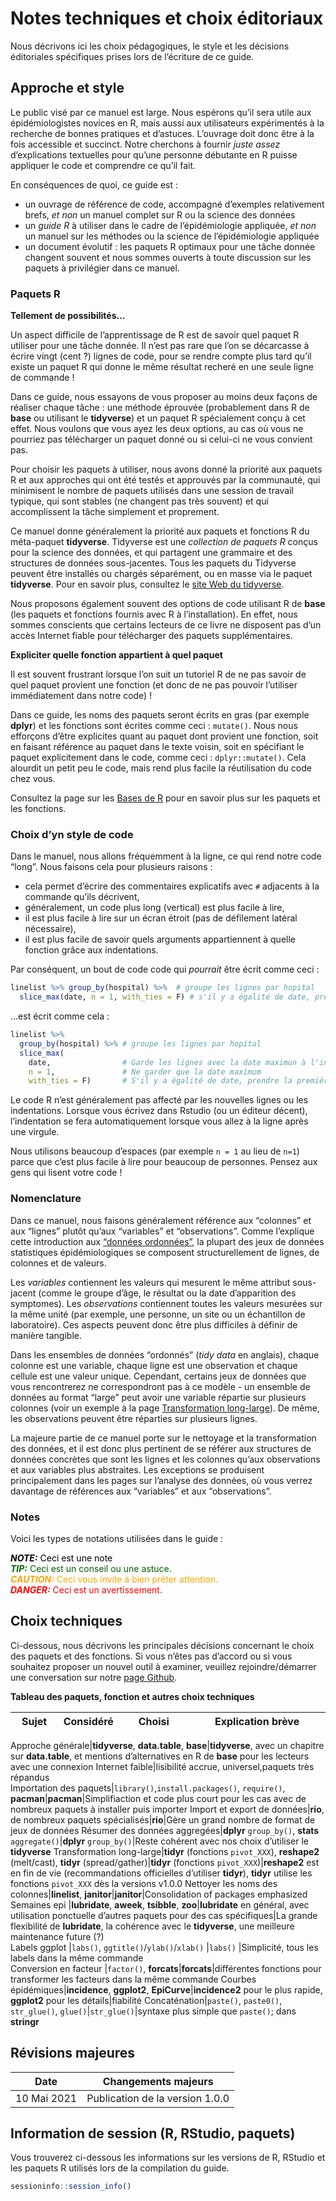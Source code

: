 # Notes techniques et choix éditoriaux { }

Nous décrivons ici les choix pédagogiques, le style et les décisions éditoriales spécifiques prises lors de l'écriture de ce guide.  


## Approche et style

Le public visé par ce manuel est large. Nous espérons qu'il sera utile aux épidémiologistes novices en R, mais aussi aux utilisateurs expérimentés à la recherche de bonnes pratiques et d'astuces. L'ouvrage doit donc être à la fois accessible et succinct. Notre cherchons à fournir *juste assez* d'explications textuelles pour qu'une personne débutante en R puisse appliquer le code et comprendre ce qu'il fait.  


En conséquences de quoi, ce guide est :  

* un ouvrage de référence de code, accompagné d'exemples relativement brefs, *et non* un manuel complet sur R ou la science des données  
* un *guide R* à utiliser dans le cadre de l'épidémiologie appliquée, *et non* un manuel sur les méthodes ou la science de l'épidémiologie appliquée  
* un document évolutif : les paquets R optimaux pour une tâche donnée changent souvent et nous sommes ouverts à toute discussion sur les paquets à privilégier dans ce manuel.  



### Paquets R {.unnumbered}

**Tellement de possibilités...**  

Un aspect difficile de l'apprentissage de R est de savoir quel paquet R utiliser pour une tâche donnée. Il n'est pas rare que l'on se décarcasse à écrire vingt (cent ?) lignes de code, pour se rendre compte plus tard qu'il existe un paquet R qui donne le même résultat recheré en une seule ligne de commande !  


Dans ce guide, nous essayons de vous proposer au moins deux façons de réaliser chaque tâche : une méthode éprouvée (probablement dans R de **base** ou utilisant le **tidyverse**) et un paquet R spécialement conçu à cet effet. Nous voulons que vous ayez les deux options, au cas où vous ne pourriez pas télécharger un paquet donné ou si celui-ci ne vous convient pas.  
 
Pour choisir les paquets à utiliser, nous avons donné la priorité aux paquets R et aux approches qui ont été testés et approuvés par la communauté, qui minimisent le nombre de paquets utilisés dans une session de travail typique, qui sont stables (ne changent pas très souvent) et qui accomplissent la tâche simplement et proprement.  


Ce manuel donne généralement la priorité aux paquets et fonctions R du méta-paquet **tidyverse**. Tidyverse est une *collection de paquets R* conçus pour la science des données, et qui partagent une grammaire et des structures de données sous-jacentes. Tous les paquets du Tidyverse peuvent être installés ou chargés séparément, ou en masse via le paquet **tidyverse**. Pour en savoir plus, consultez le [site Web du tidyverse](https://www.tidyverse.org/). 


Nous proposons également souvent des options de code utilisant R de **base** (les paquets et fonctions fournis avec R à l'installation). En effet, nous sommes conscients que certains lecteurs de ce livre ne disposent pas d'un accès Internet fiable pour télécharger des paquets supplémentaires. 


**Expliciter quelle fonction appartient à quel paquet**

Il est souvent frustrant lorsque l'on suit un tutoriel R de ne pas savoir de quel paquet provient une fonction (et donc de ne pas pouvoir l'utiliser immédiatement dans notre code) ! 

Dans ce guide, les noms des paquets seront écrits en gras (par exemple **dplyr**) et les fonctions sont écrites comme ceci : `mutate()`. Nous nous efforçons d'être explicites quant au paquet dont provient une fonction, soit en faisant référence au paquet dans le texte voisin, soit en spécifiant le paquet explicitement dans le code, comme ceci : `dplyr::mutate()`. Cela alourdit un petit peu le code, mais rend plus facile la réutilisation du code chez vous.  

Consultez la page sur les [Bases de R](#rbasics) pour en savoir plus sur les paquets et les fonctions.



### Choix d'yn style de code {.unnumbered}

Dans le manuel, nous allons fréquemment à la ligne, ce qui rend notre code "long". Nous faisons cela pour plusieurs raisons :  

* cela permet d'écrire des commentaires explicatifs avec `#` adjacents à la commande qu'ils décrivent,  
* généralement, un code plus long (vertical) est plus facile à lire,   
* il est plus facile à lire sur un écran étroit (pas de défilement latéral nécessaire),  
* il est plus facile de savoir quels arguments appartiennent à quelle fonction grâce aux indentations.  

Par conséquent, un bout de code code qui *pourrait* être écrit comme ceci : 

```r
linelist %>% group_by(hospital) %>%  # groupe les lignes par hopital
  slice_max(date, n = 1, with_ties = F) # s'il y a égalité de date, prendre la première
```

...est écrit comme cela :  

```r
linelist %>% 
  group_by(hospital) %>% # groupe les lignes par hopital
  slice_max(
    date,                # Garde les lignes avec la date maximun à l'intérieur de chaque groupe
    n = 1,               # Ne garder que la date maximum
    with_ties = F)       # S'il y a égalité de date, prendre la première
```

Le code R n'est généralement pas affecté par les nouvelles lignes ou les indentations. Lorsque vous écrivez dans Rstudio (ou un éditeur décent), l'indentation se fera automatiquement lorsque vous allez à la ligne après une virgule. 

Nous utilisons beaucoup d'espaces (par exemple `n = 1` au lieu de `n=1`) parce que c'est plus facile à lire pour beaucoup de personnes. Pensez aux gens qui lisent votre code !  



### Nomenclature {.unnumbered}  

Dans ce manuel, nous faisons généralement référence aux "colonnes" et aux "lignes" plutôt qu'aux "variables" et "observations". Comme l'explique cette introduction aux ["données ordonnées"](https://tidyr.tidyverse.org/articles/tidy-data.html), la plupart des jeux de données statistiques épidémiologiques se composent structurellement de lignes, de colonnes et de valeurs.  

Les *variables* contiennent les valeurs qui mesurent le même attribut sous-jacent (comme le groupe d'âge, le résultat ou la date d'apparition des symptomes). Les *observations* contiennent toutes les valeurs mesurées sur la même unité (par exemple, une personne, un site ou un échantillon de laboratoire). Ces aspects peuvent donc être plus difficiles à définir de manière tangible.  

Dans les ensembles de données "ordonnés" (*tidy data* en anglais), chaque colonne est une variable, chaque ligne est une observation et chaque cellule est une valeur unique. Cependant, certains jeux de données que vous rencontrerez ne correspondront pas à ce modèle - un ensemble de données au format "large" peut avoir une variable répartie sur plusieurs colonnes (voir un exemple à la page  [Transformation long-large](#pivoting_data)). De même, les observations peuvent être réparties sur plusieurs lignes.  

La majeure partie de ce manuel porte sur le nettoyage et la transformation des données, et il est donc plus pertinent de se référer aux structures de données concrètes que sont les lignes et les colonnes qu'aux observations et aux variables plus abstraites. Les exceptions se produisent principalement dans les pages sur l'analyse des données, où vous verrez davantage de références aux "variables" et aux "observations".  


### Notes {.unnumbered} 

Voici les types de notations utilisées dans le guide :  

<span style="color: black;">**_NOTE:_** Ceci est une note</span>  
<span style="color: darkgreen;">**_TIP:_** Ceci est un conseil ou une astuce.</span>  
<span style="color: orange;">**_CAUTION:_** Ceci vous invite à bien prêter attention.</span>  
<span style="color: red;">**_DANGER:_** Ceci est un avertissement.</span>  



## Choix techniques

Ci-dessous, nous décrivons les principales décisions concernant le choix des paquets et des fonctions. Si vous n'êtes pas d'accord ou si vous souhaitez proposer un nouvel outil à examiner, veuillez rejoindre/démarrer une conversation sur notre [page Github](https://github.com/epirhandbook/Epi_R_handbook).    




**Tableau des paquets, fonction et autres choix techniques**  


Sujet           |     Considéré      |   Choisi              |    Explication brève   
----------------- | --------------------|------------------------|-----------------------------------------------

Approche générale|**tidyverse**, **data.table**, **base**|**tidyverse**, avec un chapitre sur **data.table**, et mentions d'alternatives en R de **base** pour les lecteurs avec une connexion Internet faible|lisibilité accrue, universel,paquets très répandus  
Importation des paquets|`library()`,`install.packages()`, `require()`, **pacman**|**pacman**|Simplifiaction et code plus court pour les cas avec de nombreux paquets à installer puis importer
Import et export de données|**rio**, de nombreux paquets spécialisés|**rio**|Gère un grand nombre de format de jeux de données
Résumer des données aggregées|**dplyr** `group_by()`, **stats** `aggregate()`|**dplyr** `group_by()`|Reste cohérent avec nos choix d'utiliser le **tidyverse**
Transformation long-large|**tidyr** (fonctions `pivot_XXX`), **reshape2** (melt/cast), **tidyr** (spread/gather)|**tidyr** (fonctions `pivot_XXX`)|**reshape2** est en fin de vie (recommandations officielles d'utiliser **tidyr**), **tidyr** utilise les fonctions `pivot_XXX` dès la versions v1.0.0
Nettoyer les noms des colonnes|**linelist**, **janitor**|**janitor**|Consolidation of packages emphasized
Semaines epi |**lubridate**, **aweek**, **tsibble**, **zoo**|**lubridate** en général, avec utilisation ponctuelle d'autres paquets pour des cas spécifiques|La grande flexibilité de **lubridate**, la cohérence avec le **tidyverse**, une meilleure maintenance future (?)  
Labels ggplot |`labs()`, `ggtitle()`/`ylab()`/`xlab()` |`labs()` |Simplicité, tous les labels dans la même commande  
Conversion en facteur |`factor()`, **forcats**|**forcats**|différentes fonctions pour transformer les facteurs dans la même commande
Courbes épidémiques|**incidence**, **ggplot2**, **EpiCurve**|**incidence2** pour le plus rapide, **ggplot2** pour les détails|fiabilité
Concaténation|`paste()`, `paste0()`, `str_glue()`, `glue()`|`str_glue()`|syntaxe plus simple que `paste()`; dans **stringr**


## Révisions majeures


Date           |Changements majeurs     
---------------| ------------------------------------------    
10 Mai 2021    |Publication de la version 1.0.0    


## Information de session (R, RStudio, paquets)  

Vous trouverez ci-dessous les informations sur les versions de R, RStudio et les paquets R utilisés lors de la compilation du guide.  

```r
sessioninfo::session_info()
```




